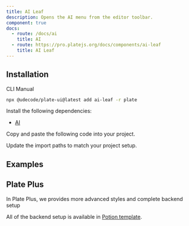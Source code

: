 ```yaml
---
title: AI Leaf
description: Opens the AI menu from the editor toolbar.
component: true
docs:
  - route: /docs/ai
    title: AI
  - route: https://pro.platejs.org/docs/components/ai-leaf
    title: AI Leaf
---
```


## Installation

<Tabs defaultValue="cli">

<TabsList>
<TabsTrigger value="cli">CLI</TabsTrigger>
<TabsTrigger value="manual">Manual</TabsTrigger>
</TabsList>
<TabsContent value="cli">

```bash
npx @udecode/plate-ui@latest add ai-leaf -r plate
```

</TabsContent>

<TabsContent value="manual">

<Steps>

<Step>

Install the following dependencies:

- [AI](/docs/ai)


</Step>

<Step>

Copy and paste the following code into your project.

</Step>

<ComponentSource src="../../templates/plate-playground-template/src/components/plate-ui/ai-leaf.tsx" />

<Step>

Update the import paths to match your project setup.

</Step>

</Steps>

</TabsContent>

</Tabs>

## Examples

<ComponentPreview name="playground-demo" id="copilot" />

<ComponentSource src="../../templates/plate-playground-template/src/components/plate-ui/ai-leaf.tsx" />

## Plate Plus

In Plate Plus, we provides more advanced styles and complete backend setup

All of the backend setup is available in [Potion template](https://pro.platejs.org/docs/templates/potion).

<ComponentPreviewPro
  name="pro-iframe-demo"
  id="pro-ai"
  component="ai"
/>
